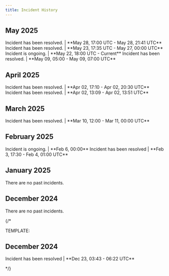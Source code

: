 ```yaml
---
title: Incident History
---
```


## May 2025
<Steps>
<Step title="POST /2/media/upload - 404 errors" icon="circle-exclamation">
Incident has been resolved. | **May 28, 17:00 UTC - May 28, 21:41 UTC**  
</Step>
<Step title="Login with X (OAuth)" icon="circle-exclamation">
Incident has been resolved. | **May 23, 17:35 UTC - May 27, 00:00 UTC**  
</Step>
<Step title="Site-wide outage (Some X API endpoints may be affected)" icon="circle-exclamation">
Incident is ongoing. | **May 22, 18:00 UTC - Current**  
</Step>
<Step title="Site-wide outage (All X API endpoints may be affected)" icon="circle-exclamation">
Incident has been resolved. | **May 09, 05:00 - May 09, 07:00 UTC**  
</Step>
</Steps>

## April 2025
<Steps>
<Step title="Filtered Stream Rules - 500 errors" icon="circle-exclamation">
Incident has been resolved. | **Apr 02, 17:10 - Apr 02, 20:30 UTC**  
</Step>
<Step title="Account Activity API outage" icon="circle-exclamation">
Incident has been resolved. | **Apr 02, 13:09 - Apr 02, 13:51 UTC**  
</Step>
</Steps>

## March 2025
<Steps>
<Step title="Site-wide outage (All X API endpoints may be affected)" icon="circle-exclamation">
Incident has been resolved. | **Mar 10, 12:00 - Mar 11, 00:00 UTC**  
</Step>
</Steps>

## February 2025
<Steps>
<Step title="Media metadata and subtitles v2 - 404 errors" icon="circle-exclamation">
Incident is ongoing. | **Feb 6, 00:00**  
</Step>
<Step title="Filtered Stream v2 - widespread 503 errors" icon="circle-exclamation">
Incident has been resolved | **Feb 3, 17:30 - Feb 4, 01:00 UTC**  
</Step>
</Steps>

## January 2025
<Steps>
<Step title="No Incidents" icon="circle-exclamation">
    There are no past incidents.
</Step>
</Steps>

## December 2024
<Steps>
<Step title="No Incidents" icon="circle-exclamation">
    There are no past incidents.
</Step>
</Steps>

{/*

TEMPLATE:

## December 2024

<Steps>
<Step title="Feed Disruption" icon="circle-exclamation">
Incident has been resolved | **Dec 23, 03:43 - 06:22 UTC**  
</Step>
</Steps>

*/}


